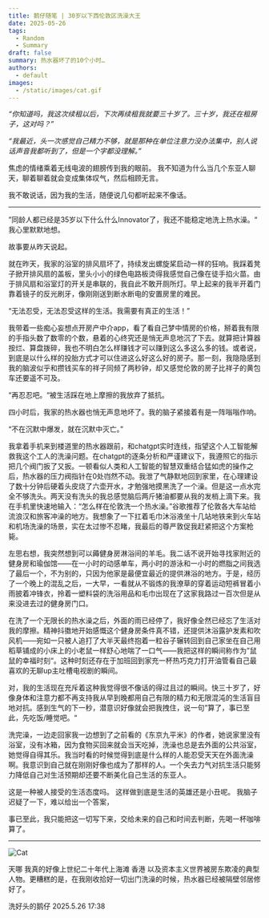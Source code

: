 ```yaml
---
title: 鹅仔随笔 | 30岁以下西伦敦区洗澡大王
date: 2025-05-26
tags:
  - Random
  - Summary
draft: false
summary: 热水器坏了的10个小时…
authors:
  - default
images:
  - /static/images/cat.gif
---
```

_“你知道吗，我这次续租以后，下次再续租我就要三十岁了。三十岁，我还在租房子，这对吗？”_

_“我最近，头一次感觉自己精力不够，就是那种在单位注意力没办法集中，别人说话声音我都听到了，但是一个字都没理解。”_

焦虑的情绪乘着无线电波的翅膀传到我的眼前。
我不知道为什么当几个东亚人聊天，聊着聊着就会变成集体叹气，然后相顾无言。

我不敢说话，因为我的生活，随便说几句都听起来不像话。

---

”同龄人都已经是35岁以下什么什么Innovator了，我还不能稳定地洗上热水澡。“ 我心里默默地想。

故事要从昨天说起。

就在昨天，我家的浴室的排风扇坏了，持续发出螺旋桨启动一样的狂响。我踩着凳子掀开排风扇的盖板，里头小小的绿色电路板烫得我感觉自己像在徒手掐火苗。由于排风扇和浴室灯的开关是串联的，我自此不敢开厕所灯。早上起来的我半开着门靠着镜子的反光刷牙，像刚刚送到断水断电的安置房里的难民。

“无法忍受，无法忍受这样的生活。我需要有真正的生活！”

我带着一些痴心妄想点开房产中介app，看了看自己梦中情房的价格，掰着我有限的手指头数了数零的个数，悬着的心终究还是悄无声息地沉了下去。就算把计算器按烂、算盘拨碎，我也不明白怎么样赚钱才可以赚到这么多这么多的钱。或者说，到底是以什么样的投胎方式才可以住进这么好这么好的房子。那一刻，我隐隐感到我的脑波似乎和攒钱买车的祥子同频了两秒钟，却又感觉伦敦的房子比祥子的黄包车还要遥不可及。

“再忍忍吧。“被生活踩在地上摩擦的我放弃了抵抗。

四小时后，我家的热水器也悄无声息地坏了。我的脑子紧接着有是一阵嗡嗡作响。

“不在沉默中爆发，就在沉默中灭亡。” 

我拿着手机来到楼道里的热水器跟前，和chatgpt实时连线，指望这个人工智能解救我这个工人的洗澡问题。在chatgpt的逐条分析和严谨建议下，我遵照它的指示把几个阀门扳了又扳。一顿看似人类和人工智能的智慧双重结合猛如虎的操作之后，热水器的压力阀指针在0处岿然不动。我泄了气静默地回到家里，在心理建设了数十分钟后硬着头皮烧了六壶开水，才勉强地摸黑洗了一个澡。但是这一点水完全不够洗头。两天没有洗头的我总感觉脑后两斤猪油都要从我的发梢上滴下来。我在手机里快速地输入：“怎么样在伦敦洗一个热水澡。”谷歌推荐了伦敦各大车站给流浪汉和旅客冲澡的地方。我想象了一下扛着毛巾沐浴液坐十几站地铁来到火车站和机场洗澡的场景，实在太过惨不忍睹，我最后的尊严敦促我赶紧把这个方案枪毙。

左思右想，我突然想到可以薅健身房淋浴间的羊毛。我二话不说开始寻找家附近的健身房和瑜伽馆——在一小时的动感单车，两小时的游泳和一小时的燃脂之间我选了最后一个，不为别的，只因为他家是最便宜最近的提供淋浴的地方。于是，经历了一个晚上的混乱之后，一大早，一看就从不锻炼的我潦草的穿着运动短裤冒着小雨披着冲锋衣，拎着一塑料袋的洗浴用品和毛巾出现在了这家我路过一百次但是从来没进去过的健身房门口。

在洗了一个无限长的热水澡之后，外面的雨已经停了，我好像全然已经忘了生活对我的摩擦。精神抖擞地开始感慨这个健身房条件真不错，还提供沐浴露护发素和吹风机——宛如一只被人追打了大半天最终抱着一粒谷子辗转回到自己家坐在自己用稻草铺成的小床上的小老鼠一样舒心地喘了一口气——我把这样的瞬间称作为”鼠鼠的幸福时刻“。这种时刻还存在于加班回到家充一杯热巧克力打开油管看自己最喜欢的无聊up主吐槽电视剧的瞬间。

对，我的生活现在充斥着这种我觉得很不像话的得过且过的瞬间。快三十岁了，好像身体和注意力都不再支持我从早到晚都用自己有限的精力和无限混沌的生活盲目地对抗。感到生气的下一秒，潜意识好像就会把我拽住，说一句”算了，事已至此，先吃饭/睡觉吧。“

洗完澡，一边走回家我一边想到了之前看的《东京九平米》的作者，她说家里没有浴室，没有冰箱，因为食物买回来就会当天吃掉，洗澡也总是去外面的公共浴室，她觉得自得其乐。我当时看的时候觉得到底是什么样的人能忍受天天在外面洗澡啊。我意识到自己就在刚刚好像也成为了那样的人。一个失去力气对抗生活只能努力降低自己对生活预期却还要不断美化自己生活的东亚人。

这是一种被人接受的生活态度吗。
这样做到底是生活的英雄还是小丑呢。
我脑子迟疑了一下，难以给出一个答案，

事已至此，我只能把这一切写下来，交给未来的自己和时间去判断，先喝一杯咖啡算了。

---
![Cat](/static/images/cat.gif)

天哪 我真的好像上世纪二十年代上海滩 香港 以及资本主义世界被房东欺凌的典型人物。更糟糕的是，在我刚收拾好一切出门洗澡的时候，热水器已经被隔壁邻居修好了。

洗好头的鹅仔
2025.5.26 17:38
















